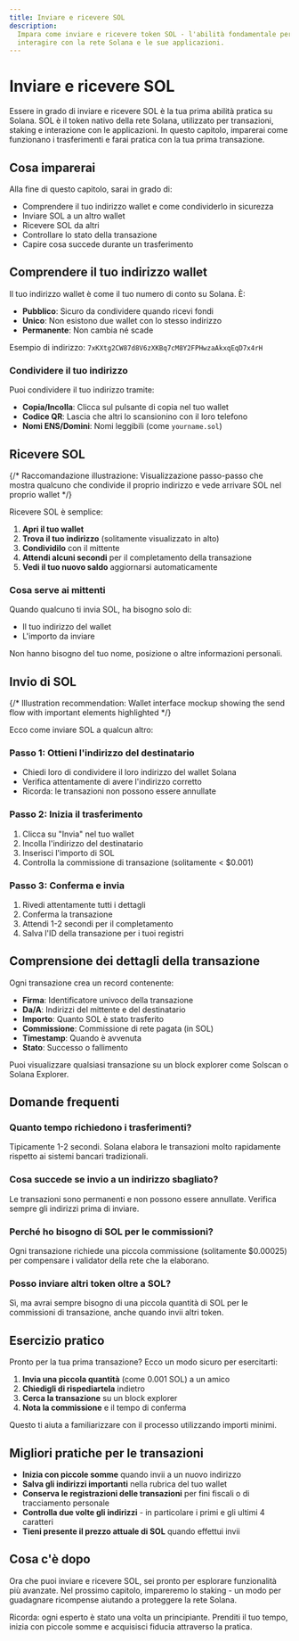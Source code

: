 ```yaml
---
title: Inviare e ricevere SOL
description:
  Impara come inviare e ricevere token SOL - l'abilità fondamentale per
  interagire con la rete Solana e le sue applicazioni.
---
```


# Inviare e ricevere SOL

Essere in grado di inviare e ricevere SOL è la tua prima abilità pratica su
Solana. SOL è il token nativo della rete Solana, utilizzato per transazioni,
staking e interazione con le applicazioni. In questo capitolo, imparerai come
funzionano i trasferimenti e farai pratica con la tua prima transazione.

## Cosa imparerai

Alla fine di questo capitolo, sarai in grado di:

- Comprendere il tuo indirizzo wallet e come condividerlo in sicurezza
- Inviare SOL a un altro wallet
- Ricevere SOL da altri
- Controllare lo stato della transazione
- Capire cosa succede durante un trasferimento

## Comprendere il tuo indirizzo wallet

Il tuo indirizzo wallet è come il tuo numero di conto su Solana. È:

- **Pubblico**: Sicuro da condividere quando ricevi fondi
- **Unico**: Non esistono due wallet con lo stesso indirizzo
- **Permanente**: Non cambia né scade

Esempio di indirizzo: `7xKXtg2CW87d8V6zXKBq7cM8Y2FPHwzaAkxqEqD7x4rH`

### Condividere il tuo indirizzo

Puoi condividere il tuo indirizzo tramite:

- **Copia/Incolla**: Clicca sul pulsante di copia nel tuo wallet
- **Codice QR**: Lascia che altri lo scansionino con il loro telefono
- **Nomi ENS/Domini**: Nomi leggibili (come `yourname.sol`)

## Ricevere SOL

{/* Raccomandazione illustrazione: Visualizzazione passo-passo che mostra qualcuno che condivide il proprio indirizzo e vede arrivare SOL nel proprio wallet */}

Ricevere SOL è semplice:

1. **Apri il tuo wallet**
2. **Trova il tuo indirizzo** (solitamente visualizzato in alto)
3. **Condividilo** con il mittente
4. **Attendi alcuni secondi** per il completamento della transazione
5. **Vedi il tuo nuovo saldo** aggiornarsi automaticamente

### Cosa serve ai mittenti

Quando qualcuno ti invia SOL, ha bisogno solo di:

- Il tuo indirizzo del wallet
- L'importo da inviare

Non hanno bisogno del tuo nome, posizione o altre informazioni personali.

## Invio di SOL

{/* Illustration recommendation: Wallet interface mockup showing the send flow with important elements highlighted */}

Ecco come inviare SOL a qualcun altro:

### Passo 1: Ottieni l'indirizzo del destinatario

- Chiedi loro di condividere il loro indirizzo del wallet Solana
- Verifica attentamente di avere l'indirizzo corretto
- Ricorda: le transazioni non possono essere annullate

### Passo 2: Inizia il trasferimento

1. Clicca su "Invia" nel tuo wallet
2. Incolla l'indirizzo del destinatario
3. Inserisci l'importo di SOL
4. Controlla la commissione di transazione (solitamente < $0.001)

### Passo 3: Conferma e invia

1. Rivedi attentamente tutti i dettagli
2. Conferma la transazione
3. Attendi 1-2 secondi per il completamento
4. Salva l'ID della transazione per i tuoi registri

## Comprensione dei dettagli della transazione

Ogni transazione crea un record contenente:

- **Firma**: Identificatore univoco della transazione
- **Da/A**: Indirizzi del mittente e del destinatario
- **Importo**: Quanto SOL è stato trasferito
- **Commissione**: Commissione di rete pagata (in SOL)
- **Timestamp**: Quando è avvenuta
- **Stato**: Successo o fallimento

Puoi visualizzare qualsiasi transazione su un block explorer come Solscan o
Solana Explorer.

## Domande frequenti

### Quanto tempo richiedono i trasferimenti?

Tipicamente 1-2 secondi. Solana elabora le transazioni molto rapidamente
rispetto ai sistemi bancari tradizionali.

### Cosa succede se invio a un indirizzo sbagliato?

Le transazioni sono permanenti e non possono essere annullate. Verifica sempre
gli indirizzi prima di inviare.

### Perché ho bisogno di SOL per le commissioni?

Ogni transazione richiede una piccola commissione (solitamente $0.00025) per
compensare i validator della rete che la elaborano.

### Posso inviare altri token oltre a SOL?

Sì, ma avrai sempre bisogno di una piccola quantità di SOL per le commissioni di
transazione, anche quando invii altri token.

## Esercizio pratico

Pronto per la tua prima transazione? Ecco un modo sicuro per esercitarti:

1. **Invia una piccola quantità** (come 0.001 SOL) a un amico
2. **Chiedigli di rispediartela** indietro
3. **Cerca la transazione** su un block explorer
4. **Nota la commissione** e il tempo di conferma

Questo ti aiuta a familiarizzare con il processo utilizzando importi minimi.

## Migliori pratiche per le transazioni

- **Inizia con piccole somme** quando invii a un nuovo indirizzo
- **Salva gli indirizzi importanti** nella rubrica del tuo wallet
- **Conserva le registrazioni delle transazioni** per fini fiscali o di
  tracciamento personale
- **Controlla due volte gli indirizzi** - in particolare i primi e gli ultimi 4
  caratteri
- **Tieni presente il prezzo attuale di SOL** quando effettui invii

## Cosa c'è dopo

Ora che puoi inviare e ricevere SOL, sei pronto per esplorare funzionalità più
avanzate. Nel prossimo capitolo, impareremo lo staking - un modo per guadagnare
ricompense aiutando a proteggere la rete Solana.

Ricorda: ogni esperto è stato una volta un principiante. Prenditi il tuo tempo,
inizia con piccole somme e acquisisci fiducia attraverso la pratica.
